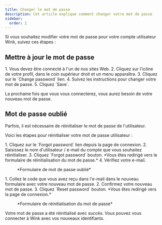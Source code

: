```yaml
---
title: Changer le mot de passe
description: Cet article explique comment changer votre mot de passe
sidebar:
  order: 2
---
```


Si vous souhaitez modifier votre mot de passe pour votre compte utilisateur Wink, suivez ces étapes :

## Mettre à jour le mot de passe

<Steps>
  1. Vous devez être connecté à l'un de nos sites Web.
  2. Cliquez sur l'icône de votre profil, dans le coin supérieur droit et un menu apparaîtra.
  3. Cliquez sur le `Change password` lien.
  4. Suivez les instructions pour changer votre mot de passe.
  5. Cliquez `Save`.
</Steps>


La prochaine fois que vous vous connecterez, vous aurez besoin de votre nouveau mot de passe.

## Mot de passe oublié

Parfois, il est nécessaire de réinitialiser le mot de passe de l'utilisateur.

Voici les étapes pour réinitialiser votre mot de passe utilisateur :

<Steps>
  1. Cliquez sur le `Forgot password` lien depuis la page de connexion.
  2. Saisissez le nom d'utilisateur / e-mail du compte que vous souhaitez réinitialiser.
  3. Cliquez `Forgot password` bouton. *Vous êtes redirigé vers le formulaire de réinitialisation du mot de passe.*
  4. Vérifiez votre e-mail.
</Steps>


<figure>
  <CloudinaryImage width="350" height="354" resize="scale" quality="best" alt="Mot de passe oublié" src="academy/forgot-password" errorImage="noimage_opaque_nyrtl0.png" />

  <figcaption>*Formulaire de mot de passe oublié*</figcaption>
</figure>


<Steps>
  1. Collez le code que vous avez reçu dans l'e-mail dans le nouveau formulaire avec votre nouveau mot de passe.
  2. Confirmez votre nouveau mot de passe.
  3. Cliquez `Reset password` bouton. *Vous êtes redirigé vers la page de connexion.*
</Steps>


<figure>
  <CloudinaryImage width="350" height="467" resize="scale" quality="best" alt="Réinitialiser le mot de passe" src="academy/reset-password" errorImage="noimage_opaque_nyrtl0.png" />

  <figcaption>*Formulaire de réinitialisation du mot de passe*</figcaption>
</figure>


Votre mot de passe a été réinitialisé avec succès. Vous pouvez vous connecter à Wink avec vos nouveaux identifiants.

